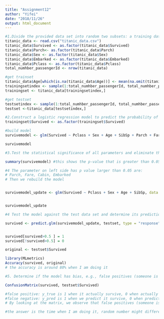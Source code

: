 ```yaml
---
title: "Assignment12"
author: "Yifei"
date: "2018/11/26"
output: html_document
---
```


```r

#1.Divide the provided data set into random two subsets: a training data set (70%)  and a test data set (30%).
titanic_data <- read.csv("titanic_data.csv")
titanic_data$Survived <- as.factor(titanic_data$Survived)
titanic_data$Parch<- as.factor(titanic_data$Parch)
titanic_data$Sex <- as.factor(titanic_data$Sex)
titanic_data$Embarked <- as.factor(titanic_data$Embarked)
titanic_data$Pclass <- as.factor(titanic_data$Pclass)
total_numhber_passengerId <- nrow(titanic_data)

#get trainset
titanic_data$Age[which(is.na(titanic_data$Age))] <- mean(na.omit(titanic_data$Age))
trainingsetindex <- sample(1:total_numhber_passengerId, total_numhber_passengerId*0.7, replace = FALSE)
trainingset <- titanic_data[trainingsetindex,]

#get testset
testsetindex <- sample(1:total_numhber_passengerId, total_numhber_passengerId*0.3, replace = FALSE)
testset <-titanic_data[testsetindex,]

```

```r
#2.Construct a logistic regression model to predict the probability of a passenger surviving the Titanic accident.
trainingset$Survived <- as.factor(trainingset$Survived)

#build model
survivemodel <- glm(Survived ~ Pclass + Sex + Age + SibSp + Parch + Fare + Embarked, data = trainingset, family = "binomial")

survivemodel

```

```r
#3.Test the statistical significance of all parameters and eliminate those that have a p-value > 0.05

summary(survivemodel) #this shows the p-value that is greater than 0.05
```

```r
#4 The parameter on left side has p value larger than 0.05 are:
# Parch, Fare, Cabin, Embarked
# Then we rebuild the model


survivemodel_update <- glm(Survived ~ Pclass + Sex + Age + SibSp, data = trainingset, family = "binomial")


survivemodel_update
```

```r
#4 Test the model against the test data set and determine its prediction accuracy (as a percentage correct)

survived <- predict.glm(survivemodel_update, testset, type = "response")


survived[survived>0.5 ] = 1
survived[!survived>0.5] = 0

original <- testset$Survived

library(MLmetrics)
Accuracy(survived, original)
# the accuracy is around 80% when I am doing it
```

```r
#5. Determine if the model has bias, e.g., false positives (someone is called dead when they actually survived) vs false negatives (someone classified as survived when they actually died).

ConfusionMatrix(survived, testset$Survived)

#false positive: y_true is 1 when it actually survive, 0 when actually dead, 
#false negative: y_pred is 1 when we predict it survive, 0 when predict it dead.
# By looking at the matrix, we observe that false positives (someone is called dead when they actually survived) has appeared about 30 times, false negatives (someone classified as survived when they actually died) has appeared about 30 times. The numbers are very similar, so there is no bias.

#the answer is the time when I am doing it, random number might different the output. But most of the time it doesnt have bias

```

